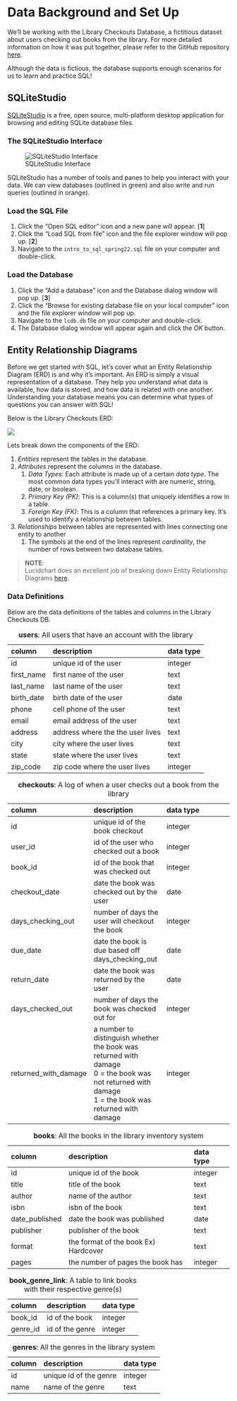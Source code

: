 # Data Background and Set Up

We'll be working with the Library Checkouts Database, a fictitious dataset about users checking out books from the library. For more detailed information on how it was put together, please refer to the GitHub repository [here](https://github.com/diversifyds/library-checkouts-db).

Although the data is fictious, the database supports enough scenarios for us to learn and practice SQL! 
<!-- *DataLab aims to expand this simulated dataset to a real-world data set based off UC Davis Shields Library.* -->

## SQLiteStudio

[SQLiteStudio](https://sqlitestudio.pl/about/) is a free, open source, multi-platform desktop application for browsing and editing SQLite database files.

### The SQLiteStudio Interface

![SQLiteStudio Interface](images/sqlitestudio-interface.png)

SQLiteStudio has a number of tools and panes to help you interact with your data. We can view databases (outlined in green) and also write and run queries (outlined in orange).  

### Load the SQL File

1. Click the "Open SQL editor" icon and a new pane will appear. [**1**]
2. Click the "Load SQL from file" icon and the file explorer window will pop up. [**2**]
3. Navigate to the `intro_to_sql_spring22.sql` file on your computer and double-click.

### Load the Database

1. Click the "Add a database" icon and the Database dialog window will pop up. [**3**]
2. Click the "Browse for existing database file on your local computer" icon and the file explorer window will pop up. 
3. Navigate to the  `lcdb.db` file on your computer and double-click. 
4. The Database dialog window will appear again and click the *OK* button.

## Entity Relationship Diagrams

Before we get started with SQL, let's cover what an Entity Relationship Diagram (ERD) is and why it's important. An ERD is simply a visual representation of a database. They help you understand what data is available, how data is stored, and how data is related with one another. Understanding your database means you can determine what types of questions you can answer with SQL!

Below is the Library Checkouts ERD:

![](images/library-checkouts-erd.png)

Lets break down the components of the ERD:

1.  *Entities* represent the tables in the database.
2.  *Attributes* represent the columns in the database.
    1.  *Data Types*: Each attribute is made up of a certain *data type*. The most common data types you'll interact with are numeric, string, date, or boolean.
    2.  *Primary Key (PK)*: This is a column(s) that uniquely identifies a row in a table.
    3.  *Foreign Key (FK)*: This is a column that references a primary key. It’s used to identify a relationship between tables.
3.  *Relationships* between tables are represented with lines connecting one entity to another
    1.  The symbols at the end of the lines represent *cardinality*, the number of rows between two database tables.

> **NOTE**:  
> Lucidchart does an excellent job of breaking down Entity Relationship Diagrams [here](https://www.lucidchart.com/pages/er-diagrams).

### Data Definitions

Below are the data definitions of the tables and columns in the Library Checkouts DB.

Table: **users**: All users that have an account with the library

| column | description | data type |
| :--- | :--- | :--- |
| id  | unique id of the user | integer |
| first_name | first name of the user | text |
| last_name | last name of the user | text |
| birth_date | birth date of the user | date |
| phone | cell phone of the user | text |
| email | email address of the user | text |
| address | address where the the user lives | text |
| city | city where the user lives | text |
| state | state where the user lives | text |
| zip_code | zip code where the user lives | integer |

Table: **checkouts**: A log of when a user checks out a book from the library

| column | description | data type |
| :--- | :--- | :--- |
| id  | unique id of the book checkout | integer |
| user_id | id of the user who checked out a book | integer |
| book_id | id of the book that was checked out | integer |
| checkout_date | date the book was checked out by the user | date |
| days\_checking\_out | number of days the user will checkout the book | integer |
| due_date | date the book is due based off days\_checking\_out | date |
| return_date | date the book was returned by the user | date |
| days\_checked\_out | number of days the book was checked out for | integer |
| returned\_with\_damage | a number to distinguish whether the book was returned with damage<br>0 = the book was not returned with damage<br>1 = the book was returned with damage | integer |

Table: **books**: All the books in the library inventory system

| column | description | data type |
| :--- | :--- | :--- |
| id  | unique id of the book | integer |
| title | title of the book | text |
| author | name of the author | text |
| isbn | isbn of the book | text |
| date_published | date the book was published | date |
| publisher | publisher of the book | text |
| format | the format of the book Ex) Hardcover | text |
| pages | the number of pages the book has | integer |

Table: **book\_genre\_link**: A table to link books with their respective genre(s)

| column | description | data type |
| :--- | :--- | :--- |
| book_id | id of the book | integer |
| genre_id | id of the genre | integer |

Table: **genres**: All the genres in the library system

| column | description | data type |
| :--- | :--- | :--- |
| id  | unique id of the genre | integer |
| name | name of the genre | text |
